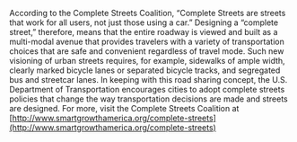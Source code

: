 According to the Complete Streets Coalition, “Complete Streets are streets that work for all users, not just
those using a car.” Designing a “complete street,” therefore, means that the entire roadway is
viewed and built as a multi-modal avenue that provides travelers with a variety of transportation
choices that are safe and convenient regardless of travel mode. Such new visioning of urban
streets requires, for example, sidewalks of ample width, clearly marked bicycle lanes or
separated bicycle tracks, and segregated bus and streetcar lanes. In keeping with this road sharing
concept, the U.S. Department of Transportation encourages cities to adopt complete streets
policies that change the way transportation decisions are made and streets are designed. For
more, visit the Complete Streets Coalition at [http://www.smartgrowthamerica.org/complete-streets](http://www.smartgrowthamerica.org/complete-streets)
